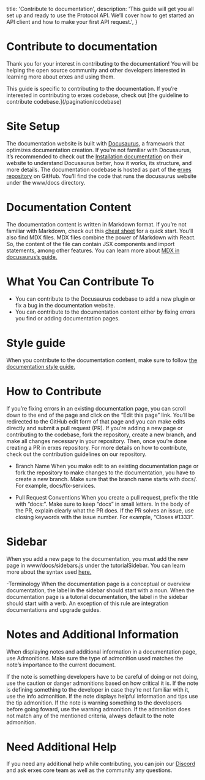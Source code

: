   title: 'Contribute to documentation',
  description:
    'This guide will get you all set up and ready to use the Protocol API. We’ll cover how to get started an API client and how to make your first API request.',
}

# Contribute to documentation

Thank you for your interest in contributing to the documentation! You will be helping the open source community and other developers interested in learning more about erxes and using them.

<Note>
    This guide is specific to contributing to the documentation. If you’re interested in contributing to erxes 
    codebase, check out [the guideline to contribute codebase.](/pagination/codebase)
</Note>

# Site Setup

The documentation website is built with [Docusaurus](https://docusaurus.io/), a framework that optimizes documentation creation. If you’re not familiar with Docusaurus, it’s recommended to check out the [Installation documentation](https://docusaurus.io/docs/installation) on their website to understand Docusaurus better, how it works, its structure, and more details. The documentation codebase is hosted as part of the [erxes repository](https://github.com/erxes/erxes) on GitHub. You’ll find the code that runs the docusaurus website under the www/docs directory.

# Documentation Content

The documentation content is written in Markdown format. If you’re not familiar with Markdown, check out this [cheat sheet](https://www.markdownguide.org/cheat-sheet/) for a quick start. You’ll also find MDX files. MDX files combine the power of Markdown with React. So, the content of the file can contain JSX components and import statements, among other features. You can learn more about [MDX in docusaurus’s guide.](https://docusaurus.io/docs/markdown-features/react)

# What You Can Contribute To

- You can contribute to the Docusaurus codebase to add a new plugin or fix a bug in the documentation website.
- You can contribute to the documentation content either by fixing errors you find or adding documentation pages.

# Style guide

When you contribute to the documentation content, make sure to follow [the documentation style guide.](/pagination/docstyle)

# How to Contribute

If you’re fixing errors in an existing documentation page, you can scroll down to the end of the page and click on the “Edit this page” link. You’ll be redirected to the GitHub edit form of that page and you can make edits directly and submit a pull request (PR). If you’re adding a new page or contributing to the codebase, fork the repository, create a new branch, and make all changes necessary in your repository. Then, once you’re done creating a PR in erxes repository. For more details on how to contribute, check out the contribution guidelines on our repository.

- Branch Name When you make edit to an existing documentation page or fork the repository to make changes to the documentation, you have to create a new branch. Make sure that the branch name starts with docs/. For example, docs/fix-services.

- Pull Request Conventions When you create a pull request, prefix the title with “docs:”. Make sure to keep “docs” in small letters. In the body of the PR, explain clearly what the PR does. If the PR solves an issue, use closing keywords with the issue number. For example, “Closes #1333”.

# Sidebar

When you add a new page to the documentation, you must add the new page in www/docs/sidebars.js under the tutorialSidebar. You can learn more about the syntax used [here.](https://docusaurus.io/docs/sidebar/items)

-Terminology When the documentation page is a conceptual or overview documentation, the label in the sidebar should start with a noun. When the documentation page is a tutorial documentation, the label in the sidebar should start with a verb. An exception of this rule are integration documentations and upgrade guides.

# Notes and Additional Information

When displaying notes and additional information in a documentation page, use Admonitions. Make sure the type of admonition used matches the note’s importance to the current document.

<Caution>
If the note is something developers have to be careful of doing or not doing, use the caution or danger admonitions based on how critical it is.
</Caution>

<Info>
If the note is defining something to the developer in case they’re not familiar with it, use the info admonition.
</Info>

<Note>
If the note displays helpful information and tips use the tip admonition.
</Note>

<Danger>
If the note is warning something to the developers before going foward, use the warning admonition.
</Danger>

<Tip>
If the admonition does not match any of the mentioned criteria, always default to the note admonition.
</Tip>

# Need Additional Help

If you need any additional help while contributing, you can join our [Discord](https://discord.com/invite/aaGzy3gQK5) and ask erxes core team as well as the community any questions.

